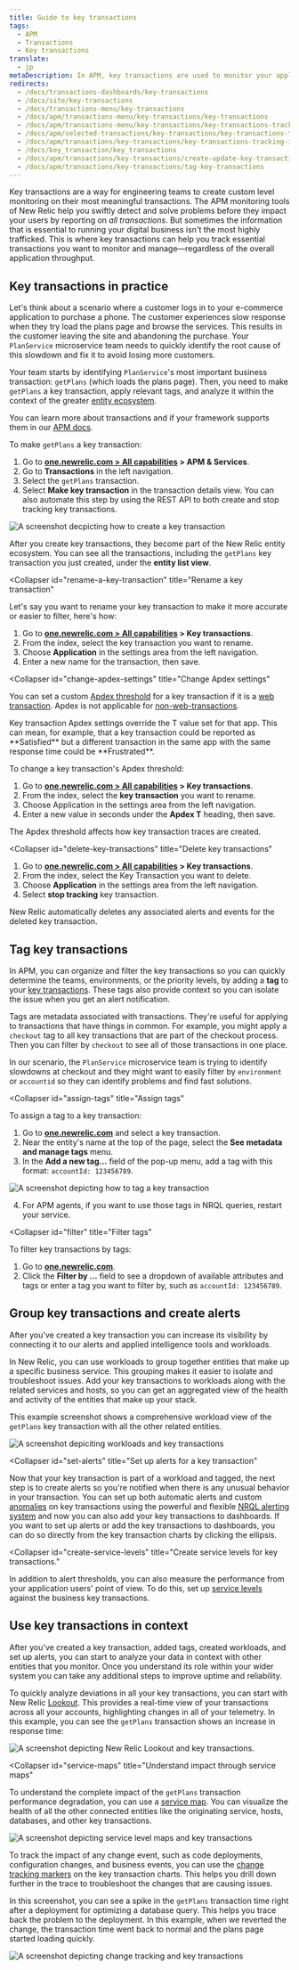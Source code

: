 ```yaml
---
title: Guide to key transactions
tags:
  - APM
  - Transactions
  - Key transactions
translate:
  - jp
metaDescription: In APM, key transactions are used to monitor your application''s important or unique transactions and processes.
redirects:
  - /docs/transactions-dashboards/key-transactions
  - /docs/site/key-transactions
  - /docs/transactions-menu/key-transactions
  - /docs/apm/transactions-menu/key-transactions/key-transactions
  - /docs/apm/transactions-menu/key-transactions/key-transactions-tracking-important-transactions-or-events
  - /docs/apm/selected-transactions/key-transactions/key-transactions-tracking-important-transactions-or-events
  - /docs/apm/transactions/key-transactions/key-transactions-tracking-important-transactions-or-events
  - /docs/key_transaction/key_transactions
  - /docs/apm/transactions/key-transactions/create-update-key-transactions
  - /docs/apm/transactions/key-transactions/tag-key-transactions
---
```








Key transactions are a way for engineering teams to create custom level monitoring on their most meaningful transactions. The APM monitoring tools of New Relic help you swiftly detect and solve problems before they impact your users by reporting on _all transactions_. But sometimes the information that is essential to running your digital business isn't the most highly trafficked.  This is where key transactions can help you track essential transactions you want to monitor and manage—regardless of the overall application throughput. 

## Key transactions in practice 

Let's think about a scenario where a customer logs in to your e-commerce application to purchase a phone. The customer experiences slow response when they try load the plans page and browse the services. This results in the customer leaving the site and abandoning the purchase. Your `PlanService` microservice team needs to quickly identify the root cause of this slowdown and fix it to avoid losing more customers. 

Your team starts by identifying `PlanService`'s most important business transaction: `getPlans` (which loads the plans page). Then, you need to make `getPlans` a key transaction, apply relevant tags, and analyze it within the context of the greater [entity ecosystem](/docs/new-relic-solutions/new-relic-one/core-concepts/what-entity-new-relic/).

You can learn more about transactions and if your framework supports them in our [APM docs](/docs/apm/transactions/intro-transactions/transactions-new-relic-apm/).

<CollapserGroup>
  <Collapser
    id="create-key-transactions"
    title="Create key transactions"
  >

To make `getPlans` a key transaction:

1. Go to **[one.newrelic.com > All capabilities](https://one.newrelic.com/all-capabilities) > APM & Services**.
2. Go to **Transactions** in the left navigation.
2. Select the `getPlans` transaction.
3. Select **Make key transaction** in the transaction details view. You can also automate this step by using the REST API to both create and stop tracking key transactions. 

<img
  title="Create a key transaction"
  alt="A screenshot decpicting how to create a key transaction"
  src={apmMakeaKeyTransaction}
/>

After you create key transactions, they become part of the New Relic entity ecosystem. You can see all the transactions, including the `getPlans` key transaction you just created, under the **entity list view**.  


</Collapser>

  <Collapser
    id="rename-a-key-transaction"
    title="Rename a key transaction"
  >

Let's say you want to rename your key transaction to make it more accurate or easier to filter, here's how:

1. Go to **[one.newrelic.com > All capabilities](https://one.newrelic.com/all-capabilities) > Key transactions**.
2. From the index, select the key transaction you want to rename.
3. Choose **Application** in the settings area from the left navigation.
4. Enter a new name for the transaction, then save.

  </Collapser>

  <Collapser
    id="change-apdex-settings"
    title="Change Apdex settings"
  >

You can set a custom [Apdex threshold](/docs/apm/new-relic-apm/apdex/apdex-measuring-user-satisfaction) for a key transaction if it is a [web transaction](/docs/new-relic-solutions/get-started/glossary/#transaction). Apdex is not applicable for [non-web-transactions](/docs/new-relic-solutions/get-started/glossary/#non-web-transaction).

<Callout variant="important">
  Key transaction Apdex settings override the T value set for that app. This can mean, for example, that a key transaction could be reported as **Satisfied** but a different transaction in the same app with the same response time could be **Frustrated**.
</Callout>

To change a key transaction's Apdex threshold:

1. Go to **[one.newrelic.com > All capabilities](https://one.newrelic.com/all-capabilities) > Key transactions**.
2. From the index, select the **key transaction** you want to rename.
3. Choose Application in the settings area from the left navigation.
4. Enter a new value in seconds under the **Apdex T** heading, then save.

The Apdex threshold affects how key transaction traces are created.

  </Collapser>

  <Collapser
    id="delete-key-transactions"
    title="Delete key transactions"
  >

1. Go to **[one.newrelic.com > All capabilities](https://one.newrelic.com/all-capabilities) > Key transactions**.
2. From the index, select the Key Transaction you want to delete.
3. Choose **Application** in the settings area from the left navigation.
4. Select **stop tracking** key transaction.

New Relic automatically deletes any associated alerts and events for the deleted key transaction.

</Collapser>
</CollapserGroup>

## Tag key transactions

In APM, you can organize and filter the key transactions so you can quickly determine the teams, environments, or the priority levels, by adding a **tag** to your [key transactions](/docs/apm/transactions/key-transactions/introduction-key-transactions/). These tags also provide context so you can isolate the issue when you get an alert notification. 

Tags are metadata associated with transactions. They're useful for applying to transactions that have things in common. For example, you might apply a `checkout` tag to all key transactions that are part of the checkout process. Then you can filter by `checkout` to see all of those transactions in one place.

In our scenario, the `PlanService` microservice team is trying to identify slowdowns at checkout and they might want to easily filter by `environment` or `accountid` so they can identify problems and find fast solutions. 

<CollapserGroup>
 
  <Collapser
    id="assign-tags"
    title="Assign tags"
  >
To assign a tag to a key transaction:

1. Go to **[one.newrelic.com](https://one.newrelic.com/all-capabilities)** and select a key transaction.
2. Near the entity's name at the top of the page, select the **See metadata and manage tags** menu.
3. In the **Add a new tag...** field of the pop-up menu, add a tag with this format: `accountId: 123456789`.

<img
  title="Tag a key transaction"
  alt="A screenshot depicting how to tag a key transaction"
  src={apmTagaKeyTransaction}
/>

4. For APM agents, if you want to use those tags in NRQL queries, restart your service.

</Collapser>

<Collapser
    id="filter"
    title="Filter tags"
  >

To filter key transactions by tags:

1. Go to **[one.newrelic.com](https://one.newrelic.com/all-capabilities)**.
2. Click the **Filter by ...** field to see a dropdown of available attributes and tags or enter a tag you want to filter by, such as `accountId: 123456789`.

  </Collapser>
  </CollapserGroup>

## Group key transactions and create alerts

After you've created a key transaction you can increase its visibility by connecting it to our alerts and applied intelligence tools and workloads. 

  <CollapserGroup>
  <Collapser
    id="key-transaction-workload"
    title="Add your key transaction to a workload"
  >

In New Relic, you can use workloads to group together entities that make up a specific business service. This grouping makes it easier to isolate and troubleshoot issues. Add your key transactions to workloads along with the related services and hosts, so you can get an aggregated view of the health and activity of the entities that make up your stack. 

This example screenshot shows a comprehensive workload view of the `getPlans` key transaction with all the other related entities. 

<img
  title="Workloads and key transactions"
  alt="A screenshot depiciting workloads and key transactions"
  src={apmWorkloadsandKeyTransactions}
/>

</Collapser>

  <Collapser
    id="set-alerts"
    title="Set up alerts for a key transaction"
  >

Now that your key transaction is part of a workload and tagged, the next step is to create alerts so you're notified when there is any unusual behavior in your transaction. You can set up both automatic alerts and custom [anomalies](/docs/alerts-applied-intelligence/applied-intelligence/anomaly-detection/anomaly-detection-applied-intelligence/) on key transactions using the powerful and flexible [NRQL alerting system](/docs/alerts-applied-intelligence/new-relic-alerts/alert-conditions/nrql-alert-conditions/) and now you can also add your key transactions to dashboards. If you want to set up alerts or add the key transactions to dashboards, you can do so directly from the key transaction charts by clicking the ellipsis. 

</Collapser>

<Collapser
    id="create-service-levels"
    title="Create service levels for key transactions."
  >
In addition to alert thresholds, you can also measure the performance from your application users' point of view. To do this, set up [service levels](/docs/service-level-management/intro-slm/) against the business key transactions.

</Collapser>
  </CollapserGroup>

## Use key transactions in context 

After you've created a key transaction, added tags, created workloads, and set up alerts, you can start to analyze your data in context with other entities that you monitor. Once you understand its role within your wider system you can take any additional steps to improve uptime and reliability.  

<CollapserGroup>
<Collapser
    id="lookout"
    title="Analyze deviations with New Relic Lookout"
  >

To quickly analyze deviations in all your key transactions, you can start with New Relic [Lookout](/docs/new-relic-solutions/new-relic-one/core-concepts/new-relic-lookout-monitor-your-estate-glance/). This provides a real-time view of your transactions across all your accounts, highlighting changes in all of your telemetry. In this example, you can see the `getPlans` transaction shows an increase in response time:

<img
  title="New Relic Lookout and key transactions"
  alt="A screenshot depicting New Relic Lookout and key transactions."
  src={apmLookoutandKeyTransactions}
/>
</Collapser>


<Collapser
    id="service-maps"
    title="Understand impact through service maps"
  >

To understand the complete impact of the `getPlans` transaction performance degradation, you can use a [service map](/docs/new-relic-solutions/new-relic-one/ui-data/service-maps/introduction-service-maps/). You can visualize the health of all the other connected entities like the originating service, hosts, databases, and other key transactions.

<img
  title="Service maps and key transactions"
  alt="A screenshot depicting service level maps and key transactions"
  src={apmServiceMapsandKeyTransactions}
/>

</Collapser>
  <Collapser
    id="change tracking"
    title="Track changes"
  >

To track the impact of any change event, such as code deployments, configuration changes, and business events, you can use the [change tracking markers](/docs/change-tracking/change-tracking-view-analyze/) on the key transaction charts. This helps you drill down further in the trace to troubleshoot the changes that are causing issues. 

In this screenshot, you can see a spike in the `getPlans` transaction time right after a deployment for optimizing a database query. This helps you trace back the problem to the deployment. In this example, when we reverted the change, the transaction time went back to normal and the plans page started loading quickly.

<img
  title="Key transactions and change tracking"
  alt="A screenshot depicting change tracking and key transactions"
  src={apmKeyTransactionsTrackChanges}
/>

</Collapser>
  </CollapserGroup>
